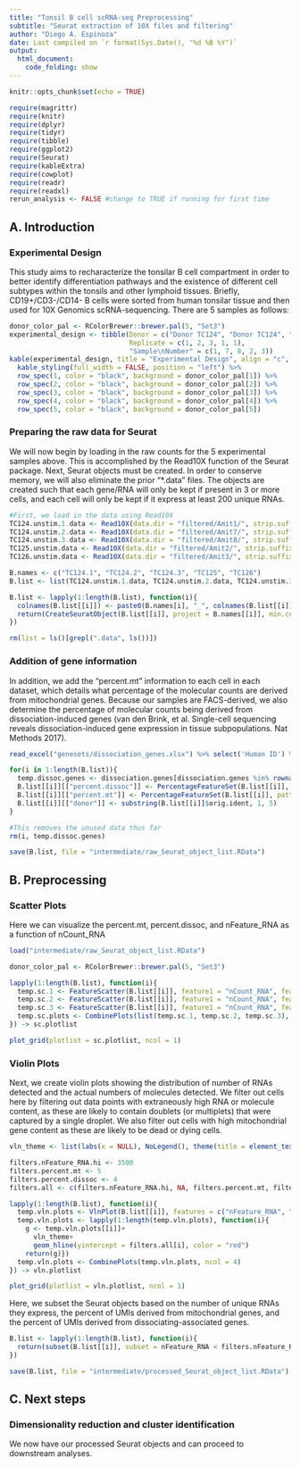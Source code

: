 ```yaml
---
title: "Tonsil B cell scRNA-seq Preprocessing"
subtitle: "Seurat extraction of 10X files and filtering"
author: "Diego A. Espinoza"
date: Last compiled on `r format(Sys.Date(), "%d %B %Y")`
output:
  html_document:
    code_folding: show
---
```


```r
knitr::opts_chunk$set(echo = TRUE)
```

```r
require(magrittr)
require(knitr)
require(dplyr)
require(tidyr)
require(tibble)
require(ggplot2)
require(Seurat)
require(kableExtra)
require(cowplot)
require(readr)
require(readxl)
rerun_analysis <- FALSE #change to TRUE if running for first time
```

## A. Introduction
### Experimental Design
This study aims to recharacterize the tonsilar B cell compartment in order to better identify differentiation pathways and the existence of different cell subtypes within the tonsils and other lymphoid tissues. Briefly, CD19+/CD3-/CD14- B cells were sorted from human tonsilar tissue and then used for 10X Genomics scRNA-sequencing. There are 5 samples as follows:

```r
donor_color_pal <- RColorBrewer::brewer.pal(5, "Set3")
experimental_design <- tibble(Donor = c("Donor TC124", "Donor TC124", "Donor TC124", "Donor TC125", "Donor TC126"),
                              Replicate = c(1, 2, 3, 1, 1),
                              "Sample\nNumber" = c(1, 7, 8, 2, 3))
kable(experimental_design, title = "Experimental Design", align = "c", bootstrap_options = c("condensed")) %>%
  kable_styling(full_width = FALSE, position = "left") %>%
  row_spec(1, color = "black", background = donor_color_pal[1]) %>%
  row_spec(2, color = "black", background = donor_color_pal[2]) %>%
  row_spec(3, color = "black", background = donor_color_pal[3]) %>%
  row_spec(4, color = "black", background = donor_color_pal[4]) %>%
  row_spec(5, color = "black", background = donor_color_pal[5])

```

### Preparing the raw data for Seurat
We will now begin by loading in the raw counts for the 5 experimental samples above. This is accomplished by the Read10X function of the Seurat package. Next, Seurat objects must be created. In order to conserve memory, we will also eliminate the prior "*.data" files. The objects are created such that each gene/RNA will only be kept if present in 3 or more cells, and each cell will only be kept if it express at least 200 unique RNAs. 
```r
#First, we load in the data using Read10X
TC124.unstim.1.data <- Read10X(data.dir = "filtered/Amit1/", strip.suffix = TRUE)
TC124.unstim.2.data <- Read10X(data.dir = "filtered/Amit7/", strip.suffix = TRUE)
TC124.unstim.3.data <- Read10X(data.dir = "filtered/Amit8/", strip.suffix = TRUE)
TC125.unstim.data <- Read10X(data.dir = "filtered/Amit2/", strip.suffix = TRUE)
TC126.unstim.data <- Read10X(data.dir = "filtered/Amit3/", strip.suffix = TRUE)

B.names <- c("TC124.1", "TC124.2", "TC124.3", "TC125", "TC126")
B.list <- list(TC124.unstim.1.data, TC124.unstim.2.data, TC124.unstim.3.data, TC125.unstim.data, TC126.unstim.data)

B.list <- lapply(1:length(B.list), function(i){
  colnames(B.list[[i]]) <- paste0(B.names[i], "_", colnames(B.list[[i]]))
  return(CreateSeuratObject(B.list[[i]], project = B.names[[i]], min.cells = 3, min.features = 200))
})

rm(list = ls()[grepl(".data", ls())])

```

### Addition of gene information
In addition, we add the "percent.mt" information to each cell in each dataset, which details what percentage of the molecular counts are derived from mitochondrial genes. Because our samples are FACS-derived, we also determine the percentage of molecular counts being derived from dissociation-induced genes (van den Brink, et al. Single-cell sequencing reveals dissociation-induced gene expression in tissue subpopulations. Nat Methods 2017).
```r
read_excel("genesets/dissociation_genes.xlsx") %>% select('Human ID') %>% na.omit %>% pull("Human ID") -> dissociation.genes

for(i in 1:length(B.list)){
  temp.dissoc.genes <- dissociation.genes[dissociation.genes %in% rownames(B.list[[i]])]
  B.list[[i]][["percent.dissoc"]] <- PercentageFeatureSet(B.list[[i]], features = temp.dissoc.genes)
  B.list[[i]][["percent.mt"]] <- PercentageFeatureSet(B.list[[i]], pattern = "^MT-")
  B.list[[i]][["donor"]] <- substring(B.list[[i]]$orig.ident, 1, 5)
}

#This removes the unused data thus far
rm(i, temp.dissoc.genes)

save(B.list, file = "intermediate/raw_Seurat_object_list.RData")

```

## B. Preprocessing
### Scatter Plots
Here we can visualize the percent.mt, percent.dissoc, and nFeature_RNA as a function of nCount_RNA
```r
load("intermediate/raw_Seurat_object_list.RData")

donor_color_pal <- RColorBrewer::brewer.pal(5, "Set3")

lapply(1:length(B.list), function(i){
  temp.sc.1 <- FeatureScatter(B.list[[i]], feature1 = "nCount_RNA", feature2 = "percent.mt", cols = donor_color_pal[i], pt.size = 0.5)+NoLegend()
  temp.sc.2 <- FeatureScatter(B.list[[i]], feature1 = "nCount_RNA", feature2 = "percent.dissoc", cols = donor_color_pal[i], pt.size = 0.5)+NoLegend()
  temp.sc.3 <- FeatureScatter(B.list[[i]], feature1 = "nCount_RNA", feature2 = "nFeature_RNA", cols = donor_color_pal[i], pt.size = 0.5)
  temp.sc.plots <- CombinePlots(list(temp.sc.1, temp.sc.2, temp.sc.3), ncol = 3)
}) -> sc.plotlist

plot_grid(plotlist = sc.plotlist, ncol = 1)

```


### Violin Plots
Next, we create violin plots showing the distribution of number of RNAs detected and the actual numbers of molecules detected. We filter out cells here by filtering out data points with extraneously high RNA or molecule content, as these are likely to contain doublets (or multiplets) that were captured by a single droplet. We also filter out cells with high mitochondrial gene content as these are likely to be dead or dying cells.
```r

vln_theme <- list(labs(x = NULL), NoLegend(), theme(title = element_text(size = 10), axis.text.x = element_text(angle = 0, size = 10, hjust = 0.5)))

filters.nFeature_RNA.hi <- 3500
filters.percent.mt <- 5
filters.percent.dissoc <- 4
filters.all <- c(filters.nFeature_RNA.hi, NA, filters.percent.mt, filters.percent.dissoc)

lapply(1:length(B.list), function(i){
  temp.vln.plots <- VlnPlot(B.list[[i]], features = c("nFeature_RNA", "nCount_RNA", "percent.mt", "percent.dissoc"), combine = FALSE, cols = donor_color_pal[i], pt.size = 0.001, log = TRUE)
  temp.vln.plots <- lapply(1:length(temp.vln.plots), function(i){
    g <- temp.vln.plots[[i]]+
      vln_theme+
      geom_hline(yintercept = filters.all[i], color = "red")
    return(g)})
  temp.vln.plots <- CombinePlots(temp.vln.plots, ncol = 4)
}) -> vln.plotlist

plot_grid(plotlist = vln.plotlist, ncol = 1)
```


Here, we subset the Seurat objects based on the number of unique RNAs they express, the percent of UMIs derived from mitochondrial genes, and the percent of UMIs derived from dissociating-associated genes.
```r

B.list <- lapply(1:length(B.list), function(i){
  return(subset(B.list[[i]], subset = nFeature_RNA < filters.nFeature_RNA.hi & percent.mt < filters.percent.mt & percent.dissoc < filters.percent.dissoc))
})

save(B.list, file = "intermediate/processed_Seurat_object_list.RData")
```

## C. Next steps
### Dimensionality reduction and cluster identification
We now have our processed Seurat objects and can proceed to downstream analyses.

